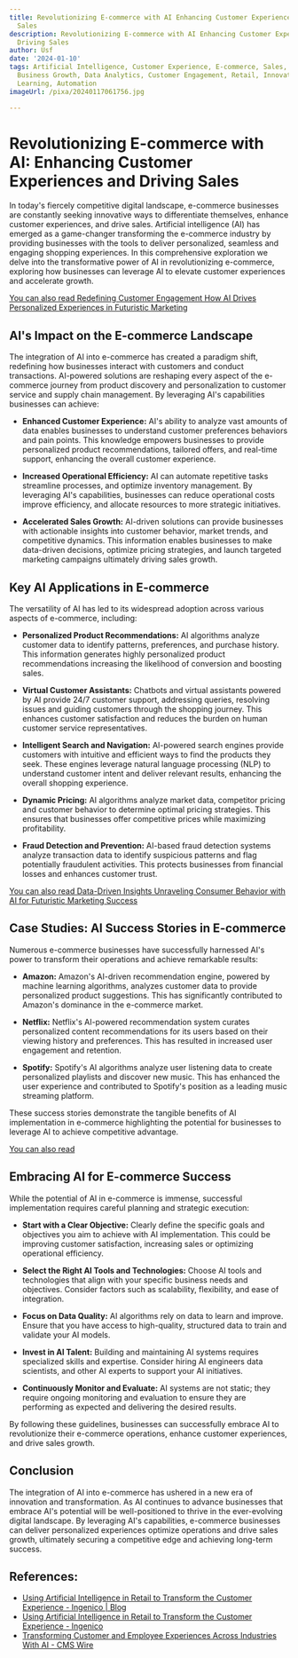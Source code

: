 ```yaml
---
title: Revolutionizing E-commerce with AI Enhancing Customer Experiences and Driving
  Sales
description: Revolutionizing E-commerce with AI Enhancing Customer Experiences and
  Driving Sales
author: Usf
date: '2024-01-10'
tags: Artificial Intelligence, Customer Experience, E-commerce, Sales, Personalization,
  Business Growth, Data Analytics, Customer Engagement, Retail, Innovation, Machine
  Learning, Automation
imageUrl: /pixa/20240117061756.jpg

---
```

# Revolutionizing E-commerce with AI: Enhancing Customer Experiences and Driving Sales

In today's fiercely competitive digital  landscape, e-commerce businesses are constantly seeking innovative ways to differentiate themselves, enhance customer experiences, and drive sales.  Artificial intelligence (AI) has emerged as a game-changer transforming the e-commerce industry by providing businesses with the tools to deliver personalized, seamless and engaging shopping experiences.  In this comprehensive exploration we delve into the transformative power of AI in revolutionizing e-commerce, exploring how  businesses can leverage AI to elevate customer experiences and accelerate growth.

[You can also read Redefining Customer Engagement How AI Drives Personalized Experiences in Futuristic  Marketing](Redefining%20Customer%20Engagement%20How%20AI%20Drives%20Personalized%20Experiences%20in%20Futuristic%20Marketing)


## AI's Impact on the E-commerce Landscape

The integration of AI into e-commerce has created a paradigm shift, redefining how businesses interact with customers and conduct  transactions. AI-powered solutions are reshaping  every aspect of the e-commerce journey from product discovery and personalization to customer service and supply chain management. By leveraging AI's capabilities  businesses can achieve:

- **Enhanced Customer Experience:** AI's ability  to analyze vast amounts of data enables businesses to understand customer preferences behaviors and pain points. This knowledge empowers businesses to  provide  personalized product recommendations, tailored offers, and real-time  support, enhancing the overall customer experience.

-  **Increased Operational  Efficiency:** AI can automate repetitive tasks streamline processes, and optimize inventory management. By leveraging AI's capabilities, businesses can reduce operational costs improve efficiency, and allocate  resources to more strategic initiatives.

- **Accelerated Sales Growth:** AI-driven solutions  can provide businesses with actionable  insights into customer behavior, market trends, and competitive dynamics. This information enables businesses to make data-driven  decisions, optimize pricing  strategies, and launch targeted marketing campaigns ultimately driving sales growth.

##  Key AI Applications  in E-commerce

The versatility of AI has led to its widespread adoption across various  aspects of e-commerce, including:

- **Personalized Product Recommendations:** AI algorithms  analyze  customer data to identify patterns,  preferences, and  purchase  history.  This  information generates highly personalized product  recommendations increasing the likelihood of conversion and boosting sales.

- **Virtual  Customer Assistants:** Chatbots and virtual assistants powered by AI provide 24/7 customer  support,  addressing queries, resolving issues and guiding customers through the shopping journey. This  enhances customer satisfaction  and reduces the burden on human  customer service representatives.

- **Intelligent Search and Navigation:** AI-powered search engines provide customers with intuitive and efficient  ways to find the products they seek. These engines leverage natural language  processing (NLP) to understand customer intent and deliver relevant results, enhancing the overall shopping experience.

- **Dynamic Pricing:** AI algorithms analyze market data, competitor  pricing and customer behavior to determine optimal pricing strategies. This ensures that  businesses offer competitive prices while maximizing profitability.

- **Fraud Detection and Prevention:** AI-based fraud detection systems  analyze transaction data to identify suspicious patterns and flag potentially fraudulent  activities. This protects businesses  from financial losses and enhances customer  trust.

[You can also read Data-Driven Insights Unraveling Consumer Behavior with AI for  Futuristic Marketing Success](Data-Driven%20Insights%20Unraveling%20Consumer%20Behavior%20with%20AI%20for%20Futuristic%20Marketing%20Success)


## Case Studies: AI Success Stories in E-commerce

Numerous e-commerce businesses have successfully harnessed AI's power to transform their operations  and  achieve remarkable results:

- **Amazon:** Amazon's AI-driven recommendation engine, powered by  machine learning algorithms, analyzes customer data to provide personalized product suggestions. This has significantly contributed to Amazon's dominance in the e-commerce market.

- **Netflix:** Netflix's AI-powered recommendation system curates personalized content recommendations for its users based on their  viewing history and  preferences. This  has resulted in increased user engagement and retention.

- **Spotify:** Spotify's  AI algorithms analyze user listening data to create personalized playlists and discover new music.  This has enhanced the user experience and contributed to Spotify's position as a leading  music streaming  platform.

These success stories demonstrate the tangible  benefits of AI implementation in e-commerce highlighting the  potential for businesses to leverage AI to achieve competitive advantage.

[You can also read ]()


## Embracing  AI for  E-commerce Success

While the potential of AI in e-commerce is immense, successful implementation requires careful planning and strategic execution:

- **Start with a Clear Objective:** Clearly define the specific goals and objectives you aim to achieve with AI  implementation.  This could be improving customer satisfaction, increasing sales or optimizing operational efficiency.

- **Select the Right AI Tools and Technologies:** Choose  AI tools and technologies that align with your specific business needs and objectives. Consider factors such as scalability, flexibility, and ease of integration.

- **Focus  on Data Quality:** AI algorithms rely on data to learn and improve. Ensure that you have access to  high-quality, structured data to  train and  validate your AI models.

- **Invest in AI Talent:** Building and maintaining AI systems  requires specialized skills and expertise. Consider hiring AI engineers data scientists, and other AI experts  to support  your AI initiatives.

-  **Continuously  Monitor and  Evaluate:** AI systems are not static; they require ongoing monitoring and evaluation to ensure they  are performing as expected  and delivering the desired results.

By following these guidelines,  businesses can successfully embrace AI to revolutionize their e-commerce operations, enhance customer experiences, and drive sales growth.

## Conclusion

The integration of AI into e-commerce has ushered in  a  new era of innovation and transformation. As  AI continues to advance businesses that embrace AI's potential will  be well-positioned  to thrive in the ever-evolving digital landscape.  By leveraging  AI's capabilities, e-commerce businesses can deliver personalized  experiences optimize operations and  drive sales growth, ultimately securing a competitive edge and achieving  long-term success.

## References:
- [Using Artificial Intelligence in Retail to Transform the Customer Experience - Ingenico | Blog](https://blog.ingenico.us/blog/using-artificial-intelligence-in-retail-to-transform-the-customer-experience)
- [Using Artificial Intelligence in Retail to Transform the Customer Experience - Ingenico](https://ingenico.com/it/node/848)
- [Transforming Customer and Employee Experiences Across Industries With AI - CMS Wire](https://www.cmswire.com/customer-experience/transforming-customer-and-employee-experiences-across-industries-with-ai/)
